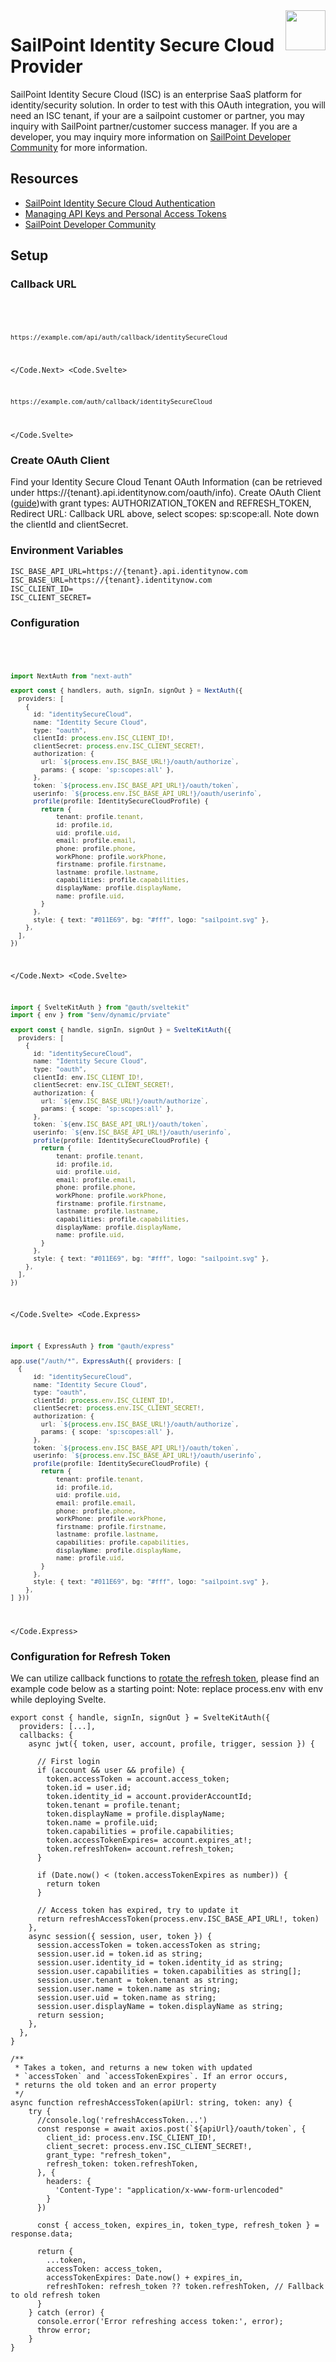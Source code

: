 
<img align="right" src="/img/providers/sailpoint.svg" height="64" width="64" />

# SailPoint Identity Secure Cloud Provider

SailPoint Identity Secure Cloud (ISC) is an enterprise SaaS platform for identity/security solution. In order to test with this OAuth integration, you will need an ISC tenant, if your are a sailpoint customer or partner, you may inquiry with SailPoint partner/customer success manager. If you are a developer, you may inquiry more information on [SailPoint Developer Community](https://developer.sailpoint.com/discuss/) for more information. 

## Resources

- [SailPoint Identity Secure Cloud Authentication](https://developer.sailpoint.com/docs/api/authentication#choose-authorization-grant-flow)
- [Managing API Keys and Personal Access Tokens](https://documentation.sailpoint.com/saas/help/common/api_keys.html?h=oauth+client#creating-an-api-key)
- [SailPoint Developer Community](https://developer.sailpoint.com/discuss/)

## Setup

### Callback URL

<Code>
  <Code.Next>

```bash
https://example.com/api/auth/callback/identitySecureCloud
```

  </Code.Next>
  <Code.Svelte>

```bash
https://example.com/auth/callback/identitySecureCloud
```

  </Code.Svelte>
</Code>

### Create OAuth Client

Find your Identity Secure Cloud Tenant OAuth Information (can be retrieved under https://{tenant}.api.identitynow.com/oauth/info). Create OAuth Client ([guide](https://documentation.sailpoint.com/saas/help/common/api_keys.html?h=oauth+client#creating-an-api-key))with grant types: AUTHORIZATION_TOKEN and REFRESH_TOKEN, Redirect URL: Callback URL above,   select scopes: sp:scope:all. Note down the clientId and clientSecret.

### Environment Variables

```
ISC_BASE_API_URL=https://{tenant}.api.identitynow.com
ISC_BASE_URL=https://{tenant}.identitynow.com
ISC_CLIENT_ID=
ISC_CLIENT_SECRET=
```

### Configuration

<Code>
  <Code.Next>

```ts filename="/auth.ts"
import NextAuth from "next-auth"

export const { handlers, auth, signIn, signOut } = NextAuth({
  providers: [
    {
      id: "identitySecureCloud",
      name: "Identity Secure Cloud",
      type: "oauth",
      clientId: process.env.ISC_CLIENT_ID!,
      clientSecret: process.env.ISC_CLIENT_SECRET!,
      authorization: {
        url: `${process.env.ISC_BASE_URL!}/oauth/authorize`,
        params: { scope: 'sp:scopes:all' },
      },
      token: `${process.env.ISC_BASE_API_URL!}/oauth/token`,
      userinfo: `${process.env.ISC_BASE_API_URL!}/oauth/userinfo`,
      profile(profile: IdentitySecureCloudProfile) {
        return {
            tenant: profile.tenant,
            id: profile.id,
            uid: profile.uid,
            email: profile.email,
            phone: profile.phone,
            workPhone: profile.workPhone,
            firstname: profile.firstname,
            lastname: profile.lastname,
            capabilities: profile.capabilities,
            displayName: profile.displayName,
            name: profile.uid,
        }
      },
      style: { text: "#011E69", bg: "#fff", logo: "sailpoint.svg" },
    },
  ],
})
```

  </Code.Next>
  <Code.Svelte>

```ts filename="/src/auth.ts"
import { SvelteKitAuth } from "@auth/sveltekit"
import { env } from "$env/dynamic/prviate"

export const { handle, signIn, signOut } = SvelteKitAuth({
  providers: [
    {
      id: "identitySecureCloud",
      name: "Identity Secure Cloud",
      type: "oauth",
      clientId: env.ISC_CLIENT_ID!,
      clientSecret: env.ISC_CLIENT_SECRET!,
      authorization: {
        url: `${env.ISC_BASE_URL!}/oauth/authorize`,
        params: { scope: 'sp:scopes:all' },
      },
      token: `${env.ISC_BASE_API_URL!}/oauth/token`,
      userinfo: `${env.ISC_BASE_API_URL!}/oauth/userinfo`,
      profile(profile: IdentitySecureCloudProfile) {
        return {
            tenant: profile.tenant,
            id: profile.id,
            uid: profile.uid,
            email: profile.email,
            phone: profile.phone,
            workPhone: profile.workPhone,
            firstname: profile.firstname,
            lastname: profile.lastname,
            capabilities: profile.capabilities,
            displayName: profile.displayName,
            name: profile.uid,
        }
      },
      style: { text: "#011E69", bg: "#fff", logo: "sailpoint.svg" },
    },
  ],
})
```

  </Code.Svelte>
  <Code.Express>

```ts filename="/src/app.ts"
import { ExpressAuth } from "@auth/express"

app.use("/auth/*", ExpressAuth({ providers: [
  {
      id: "identitySecureCloud",
      name: "Identity Secure Cloud",
      type: "oauth",
      clientId: process.env.ISC_CLIENT_ID!,
      clientSecret: process.env.ISC_CLIENT_SECRET!,
      authorization: {
        url: `${process.env.ISC_BASE_URL!}/oauth/authorize`,
        params: { scope: 'sp:scopes:all' },
      },
      token: `${process.env.ISC_BASE_API_URL!}/oauth/token`,
      userinfo: `${process.env.ISC_BASE_API_URL!}/oauth/userinfo`,
      profile(profile: IdentitySecureCloudProfile) {
        return {
            tenant: profile.tenant,
            id: profile.id,
            uid: profile.uid,
            email: profile.email,
            phone: profile.phone,
            workPhone: profile.workPhone,
            firstname: profile.firstname,
            lastname: profile.lastname,
            capabilities: profile.capabilities,
            displayName: profile.displayName,
            name: profile.uid,
        }
      },
      style: { text: "#011E69", bg: "#fff", logo: "sailpoint.svg" },
    },
] }))
```

  </Code.Express>
</Code>

### Configuration for Refresh Token

We can utilize callback functions to [rotate the refresh token](https://authjs.dev/guides/refresh-token-rotation), please find an example code below as a starting point: 
Note: replace process.env with env while deploying Svelte.

```
export const { handle, signIn, signOut } = SvelteKitAuth({
  providers: [...],
  callbacks: {
    async jwt({ token, user, account, profile, trigger, session }) {

      // First login
      if (account && user && profile) {
        token.accessToken = account.access_token;
        token.id = user.id;
        token.identity_id = account.providerAccountId;
        token.tenant = profile.tenant;
        token.displayName = profile.displayName;
        token.name = profile.uid;
        token.capabilities = profile.capabilities;
        token.accessTokenExpires= account.expires_at!;
        token.refreshToken= account.refresh_token;
      }

      if (Date.now() < (token.accessTokenExpires as number)) {
        return token
      }

      // Access token has expired, try to update it
      return refreshAccessToken(process.env.ISC_BASE_API_URL!, token)
    },
    async session({ session, user, token }) {
      session.accessToken = token.accessToken as string;
      session.user.id = token.id as string;
      session.user.identity_id = token.identity_id as string;
      session.user.capabilities = token.capabilities as string[];
      session.user.tenant = token.tenant as string;
      session.user.name = token.name as string;
      session.user.uid = token.name as string;
      session.user.displayName = token.displayName as string;
      return session;
    },
  },
}

/**
 * Takes a token, and returns a new token with updated
 * `accessToken` and `accessTokenExpires`. If an error occurs,
 * returns the old token and an error property
 */
async function refreshAccessToken(apiUrl: string, token: any) {
    try {
      //console.log('refreshAccessToken...')
      const response = await axios.post(`${apiUrl}/oauth/token`, {
        client_id: process.env.ISC_CLIENT_ID!,
        client_secret: process.env.ISC_CLIENT_SECRET!,
        grant_type: "refresh_token",
        refresh_token: token.refreshToken,
      }, {
        headers: {
          'Content-Type': "application/x-www-form-urlencoded"
        }
      })
  
      const { access_token, expires_in, token_type, refresh_token } = response.data;
  
      return {
        ...token,
        accessToken: access_token,
        accessTokenExpires: Date.now() + expires_in,
        refreshToken: refresh_token ?? token.refreshToken, // Fallback to old refresh token
      }
    } catch (error) {
      console.error('Error refreshing access token:', error);
      throw error;
    }
}

```
